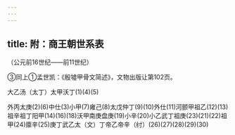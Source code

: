```yaml
---
---
---
```

title: 附：商王朝世系表
---



（公元前16世纪——前11世纪）

③同上①孟世凯：《殷墟甲骨文简述》，文物出版让第102页。

大乙汤（太丁）太甲沃丁(1)(4)(5)

外丙太庚(2)(6)中仕(3)小甲(7)雍己(8)太戊仲丁(9)(10)外仕(11)河颤甲祖乙(12)(13)祖辛祖丁阳甲(14)(16)(18)沃甲南庚盘庚(19)小辛(20)小乙武丁祖庚(23)(21)(22)祖甲(24)廪辛(25)庚丁武乙太（文）丁帝乙帝辛（纣）(26)(27)(28)(29)(30)
